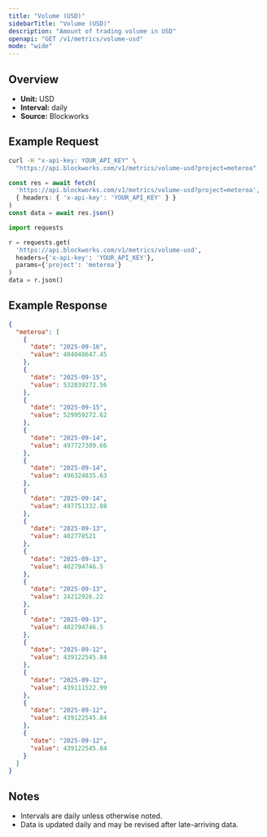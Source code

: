 ```yaml
---
title: "Volume (USD)"
sidebarTitle: "Volume (USD)"
description: "Amount of trading volume in USD"
openapi: "GET /v1/metrics/volume-usd"
mode: "wide"
---
```


## Overview

- **Unit:** USD
- **Interval:** daily
- **Source:** Blockworks

## Example Request

<CodeGroup>

```bash cURL
curl -H "x-api-key: YOUR_API_KEY" \
  "https://api.blockworks.com/v1/metrics/volume-usd?project=meteroa"
```

```typescript TypeScript
const res = await fetch(
  'https://api.blockworks.com/v1/metrics/volume-usd?project=meteroa',
  { headers: { 'x-api-key': 'YOUR_API_KEY' } }
)
const data = await res.json()
```

```python Python
import requests

r = requests.get(
  'https://api.blockworks.com/v1/metrics/volume-usd',
  headers={'x-api-key': 'YOUR_API_KEY'},
  params={'project': 'meteroa'}
)
data = r.json()
```

</CodeGroup>

## Example Response

```json
{
  "meteroa": [
    {
      "date": "2025-09-16",
      "value": 404048647.45
    },
    {
      "date": "2025-09-15",
      "value": 532039272.56
    },
    {
      "date": "2025-09-15",
      "value": 529959272.62
    },
    {
      "date": "2025-09-14",
      "value": 497727309.66
    },
    {
      "date": "2025-09-14",
      "value": 496324835.63
    },
    {
      "date": "2025-09-14",
      "value": 497751332.88
    },
    {
      "date": "2025-09-13",
      "value": 402778521
    },
    {
      "date": "2025-09-13",
      "value": 402794746.5
    },
    {
      "date": "2025-09-13",
      "value": 24212926.22
    },
    {
      "date": "2025-09-13",
      "value": 402794746.5
    },
    {
      "date": "2025-09-12",
      "value": 439122545.84
    },
    {
      "date": "2025-09-12",
      "value": 439111522.99
    },
    {
      "date": "2025-09-12",
      "value": 439122545.84
    },
    {
      "date": "2025-09-12",
      "value": 439122545.84
    }
  ]
}
```

## Notes
- Intervals are daily unless otherwise noted.
- Data is updated daily and may be revised after late-arriving data.